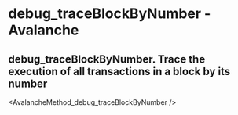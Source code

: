 # debug_traceBlockByNumber  - Avalanche

## debug_traceBlockByNumber. Trace the execution of all transactions in a block by its number


<AvalancheMethod_debug_traceBlockByNumber />
